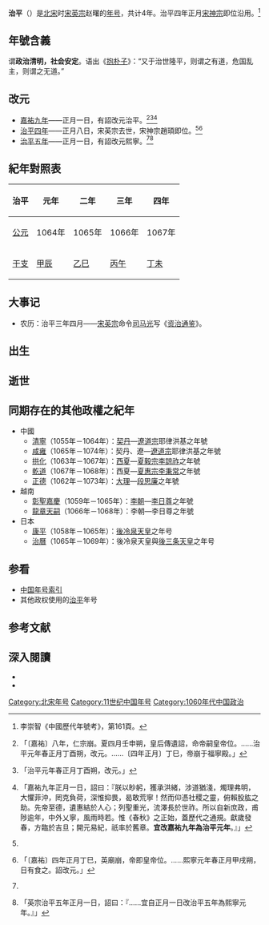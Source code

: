 {{Eranamebox|年号= 治平
|起讫时间= 1064年－1067年
|政权= [[北宋|北宋]]
|帝王= [[宋英宗|宋英宗]]趙曙
|历时= 4年
|timeline= <timeline>
ImageSize  = width:200 height:50
PlotArea   = width:180 height:30 left:10 bottom:20
TimeAxis   = orientation:horizontal
DateFormat = yyyy
Period     = from:960 till:1127
AlignBars  = early
ScaleMajor = increment:167 start:960
Colors =
  id:canvas value:rgb(1,1,0.85)
BackgroundColors = canvas:canvas
PlotData =
  width:15 color:black
  bar:era from:start till:end
  bar:era from:1063 till:1067 color:red
  bar:era from:1064 till:1067 color:green
</timeline>
|说明= <span style="color: green">治平</span>在'''北宋'''及<span style="color: red">宋英宗</span>时期的位置。
}}
'''治平'''（{{kj|1064年||1067年|}}）是[[北宋|北宋]]时[[宋英宗|宋英宗]]赵曙的[[年号|年号]]，共计4年。治平四年正月[[宋神宗|宋神宗]]即位沿用。<ref>李崇智《中國歷代年號考》，第161頁。</ref>

==年號含義==
谓'''政治清明，社会安定'''。语出《[[抱朴子|抱朴子]]》：“又于治世隆平，则谓之有道，危国乱主，则谓之无道。”

==改元==
*[[1064年|嘉祐九年]]——正月一日，有詔改元治平。<ref name="宋史13">{{cite wikisource|title=宋史本紀第十三英宗|last=脫脫|wslink=zh:宋史/卷013}}「〔嘉祐〕八年，仁宗崩。夏四月壬申朔，皇后傳遺詔，命帝嗣皇帝位。……治平元年春正月丁酉朔，改元。……〔四年正月〕丁巳，帝崩于福寧殿。」</ref><ref>{{cite wikisource|title=續資治通鑑長編卷二百|last=李燾|wslink=zh:續資治通鑑長編/卷200}}「治平元年春正月丁酉朔，改元。」</ref><ref>{{cite wikisource|title=宋會要輯稿禮五十四|last=徐松|wslink=zh:宋會要輯稿/卷078}}「嘉祐九年正月一日，詔曰：『朕以眇躬，獲承洪緒，涉道猶淺，燭理弗明，大懼菲沖，罔克負荷，深惟抑畏，曷敢荒寧！然而仰憑社稷之靈，俯賴股肱之助。先帝至德，遺惠結於人心；列聖重光，流澤長於世祚。所以自新庶政，甫陟逾年，中外乂寧，風雨時若。惟《春秋》之正始，蓋歷代之通規。獻歲發春，方臨於吉旦；開元易紀，祇率於舊章。'''宜改嘉祐九年為治平元年'''。』」</ref>
*[[1067年|治平四年]]——正月八日，宋英宗去世，宋神宗趙頊即位。<ref name="宋史13"/><ref name="宋史14">{{cite wikisource|title=宋史本紀第十四神宗一|last=脫脫|wslink=zh:宋史/卷014}}「〔嘉祐〕四年正月丁巳，英廟崩，帝即皇帝位。……熙寧元年春正月甲戌朔，日有食之。詔改元。」</ref>
*[[1068年|治平五年]]——正月一日，有詔改元熙寧。<ref name="宋史14"/><ref>{{cite wikisource|title=宋會要輯稿禮五十四|last=徐松|wslink=zh:宋會要輯稿/卷078}}「英宗治平五年正月一日，詔曰：『……宜自正月一日改治平五年為熙寧元年。』」</ref>

==紀年對照表==
{| class="wikitable"  style="text-align:center;"
!治平!!元年!!二年!!三年!!四年
|-
![[公元|公元]]
|1064年||1065年||1066年||1067年
|-
![[干支|干支]]
|[[甲辰|甲辰]]||[[乙巳|乙巳]]||[[丙午|丙午]]||[[丁未|丁未]]
|}

==大事记==
*农历：治平三年四月——[[宋英宗|宋英宗]]命令[[司马光|司马光]]写《[[资治通鉴|资治通鉴]]》。

==出生==

==逝世==

==同期存在的其他政權之紀年==
*中國
**[[清寧|清寧]]（1055年－1064年）：[[遼朝|契丹]]—[[遼道宗|遼道宗]]耶律洪基之年號
**[[咸雍|咸雍]]（1065年－1074年）：契丹、遼—[[遼道宗|遼道宗]]耶律洪基之年號
**[[拱化|拱化]]（1063年－1067年）：[[西夏|西夏]]—[[夏毅宗|夏毅宗]][[李諒祚|李諒祚]]之年號
**[[乾道_(西夏)|乾道]]（1067年－1068年）：西夏—[[夏惠宗|夏惠宗]][[李秉常|李秉常]]之年號
**[[正德_(大理)|正德]]（1062年－1073年）：[[大理国|大理]]—[[段思廉|段思廉]]之年號
*越南 
**[[彰聖嘉慶|彰聖嘉慶]]（1059年－1065年）：[[李朝_(越南)|李朝]]—[[李日尊|李日尊]]之年號
**[[龍章天嗣|龍章天嗣]]（1066年－1068年）：李朝—李日尊之年號
*日本
**[[康平_(日本)|康平]]（1058年－1065年）：[[後冷泉天皇|後冷泉天皇]]之年号
**[[治曆|治曆]]（1065年－1069年）：後冷泉天皇與[[後三条天皇|後三条天皇]]之年号

==参看==
*[[中国年号列表#宋朝|中国年号索引]]
*其他政权使用的[[治平|治平]]年号

==参考文献==
{{Reflist}}

==深入閱讀==
<div>
*{{Cite book|author=[[李崇智|李崇智]]|title=中國歷代年號考|format=|url=|date=2004年12月|publisher=中華書局|location=北京|id=ISBN 7101025129}}
*{{Cite book|author=[[鄧洪波|鄧洪波]]|title=東亞歷史年表|format=pdf|url=http://www.eastasia.ntu.edu.tw/chinese/05_a04.htm|date=2005年3月|publisher=國立臺灣大學東亞經典與文化研究計劃|location=臺北|id=ISBN 9789860005189|access-date=2021-11-17|archive-date=2007-08-25|archive-url=https://web.archive.org/web/20070825002742/http://www.eastasia.ntu.edu.tw/chinese/05_a04.htm|dead-url=yes}}
</div>

{{年号|[[嘉祐|嘉祐]]|[[中国年号索引|北宋年号]]|[[熙宁|熙宁]]}}
{{宋朝年號}}

[[Category:北宋年号|Category:北宋年号]]
[[Category:11世纪中国年号|Category:11世纪中国年号]]
[[Category:1060年代中国政治|Category:1060年代中国政治]]
